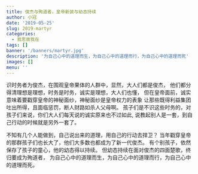 ```yaml
---
title: 俊杰与殉道者，皇帝新装与幼态持续
author: 小冠
date: '2019-05-25'
slug: 2019-martyr
categories:
  - 我思故我在
tags: []
banner: '/banners/martyr.jpg'
description: '为自己心中的道理而生，为自己心中的道理而行，为自己心中的道理而死'
images: []
menu: ''
---
```


<!--more-->
识时务者为俊杰，在围观皇帝果体的人群中，显然，大人们都是俊杰，
他们都分得清理想是理想，时务是时务，诚实是理想，大人们也懂，
但在皇帝面前，诚实意味着要戳穿皇帝的神秘面纱，神秘面纱是皇帝权力的表象
让那些既得利益集团吐出所得，且面临惩罚，断人财路如杀人父母啊。
孩子们是不识这些时务的，对孩子们来说，你们大人们每天说的诚实原来也不过如此,
说教起别人是一套，到自己行动的时候就是另外一套了。

不知有几个人能做到，自己说出来的道理，用自己的行动去捍卫？
当年戳穿皇帝的那群孩子们也长大了，他们大多数也都成为了新一代俊杰。
有个别孩子，依然保存了孩子的童心，他的幼态得以持续。
但幼态持续在面对俊杰的四面楚歌，终归要成为殉道者，
为自己心中的道理而生，为自己心中的道理而行，为自己心中的道理而死。

